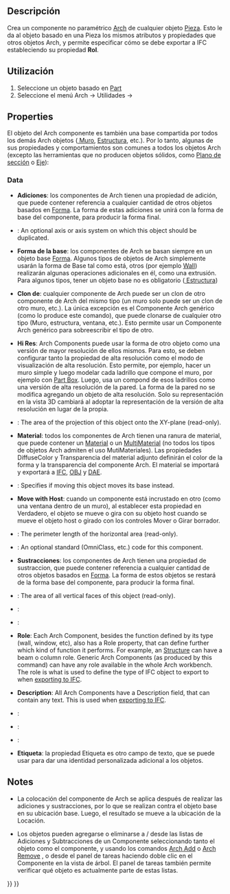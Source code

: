 <languages/>

{{Docnav
|[[BIM_Library|Library]]
|[[Arch_Reference|Reference]]
|[[BIM_Workbench|BIM]]
|IconL=BIM_Library.svg
|IconR=Arch_Reference.svg
|IconC=Workbench_BIM.svg
}}

<div class="mw-translate-fuzzy">
{{GuiCommand/es
|Name=Arch Component
‏‎‏‎|Name/es=Arch Componente
‏‎‏‎|MenuLocation=Arch → Utilities → Component
|Workbenches=[[Arch_Workbench/es|Arch]]
|Shortcut={{KEY|C}} {{KEY|M}}
|SeeAlso=
}}
</div>

<span id="Description"></span>
==Descripción==

<div class="mw-translate-fuzzy">
Crea un componente no paramétrico [[Arch_Workbench/es | Arch]] de cualquier objeto [[Part_Workbench/es | Pieza]]. Esto le da al objeto basado en una Pieza los mismos atributos y propiedades que otros objetos Arch, y permite especificar cómo se debe exportar a IFC estableciendo su propiedad '''Rol'''.
</div>

<span id="Usage"></span>
<div class="mw-translate-fuzzy">
==Utilización==
</div>

<div class="mw-translate-fuzzy">
# Seleccione un objeto basado en [[Part_Workbench/es | Part]]
# Seleccione el menú Arch → Utilidades → {{KEY | [[Image: Arch Component.png | 16px]] [[Arch Component/es | Componente]]}}
</div>

==Properties==

<div class="mw-translate-fuzzy">
El objeto del Arch componente es también una base compartida por todos los demás Arch objetos ([[Arch Wall/es| Muro]], [[Arch Structure/es| Estructura]], etc.). Por lo tanto, algunas de sus propiedades y comportamientos son comunes a todos los objetos Arch (excepto las herramientas que no producen objetos sólidos, como [[Arch SectionPlane/es| Plano de sección]] o [[Arch Axis/es| Eje]]):
</div>

===Data===

{{TitleProperty|Component}}

<div class="mw-translate-fuzzy">
* '''Adiciones''': los componentes de Arch tienen una propiedad de adición, que puede contener referencia a cualquier cantidad de otros objetos basados en [[Part_Workbench/es | Forma]]. La forma de estas adiciones se unirá con la forma de base del componente, para producir la forma final.
</div>

* {{PropertyData|Axis|Link}}: An optional axis or axis system on which this object should be duplicated.

<div class="mw-translate-fuzzy">
* '''Forma de la base''': los componentes de Arch se basan siempre en un objeto base [[Part_Workbench/es | Forma]]. Algunos tipos de objetos de Arch simplemente usarán la forma de Base tal como está, otros (por ejemplo [[Arch Wall/es | Wall]]) realizarán algunas operaciones adicionales en él, como una extrusión. Para algunos tipos, tener un objeto base no es obligatorio ([[Arch Structure/es| Estructura]])
</div>

<div class="mw-translate-fuzzy">
* '''Clon de''': cualquier componente de Arch puede ser un clon de otro componente de Arch del mismo tipo (un muro solo puede ser un clon de otro muro, etc.). La única excepción es el Componente Arch genérico (como lo produce este comando), que puede clonarse de cualquier otro tipo (Muro, estructura, ventana, etc.). Esto permite usar un Componente Arch genérico para sobreescribir el tipo de otro.
</div>

<div class="mw-translate-fuzzy">
* '''Hi Res''': Arch Components puede usar la forma de otro objeto como una versión de mayor resolución de ellos mismos. Para esto, se deben configurar tanto la propiedad de alta resolución como el modo de visualización de alta resolución. Esto permite, por ejemplo, hacer un muro simple y luego modelar cada ladrillo que compone el muro, por ejemplo con [[Part Box | Part Box]]. Luego, usa un compond de esos ladrillos como una versión de alta resolución de la pared. La forma de la pared no se modifica agregando un objeto de alta resolución. Solo su representación en la vista 3D cambiará al adoptar la representación de la versión de alta resolución en lugar de la propia.
</div>

* {{PropertyData|Horizontal Area|Area}}: The area of the projection of this object onto the XY-plane (read-only).

<div class="mw-translate-fuzzy">
* '''Material''': todos los componentes de Arch tienen una ranura de material, que puede contener un [[Arch SetMaterial | Material]] o un [[Arch MultiMaterial | MultiMaterial]] (no todos los tipos de objetos Arch admiten el uso MutiMateriales). Las propiedades DiffuseColor y Transparencia del material adjunto definirán el color de la forma y la transparencia del componente Arch. El material se importará y exportará a [[Arch IFC | IFC]], [[Arch OBJ | OBJ]] y [[Arch DAE | DAE]].
</div>

* {{PropertyData|Move Base|Bool}}: Specifies if moving this object moves its base instead.

<div class="mw-translate-fuzzy">
* '''Move with Host''': cuando un componente está incrustado en otro (como una ventana dentro de un muro), al establecer esta propiedad en Verdadero, el objeto se mueve o gira con su objeto host cuando se mueve el objeto host o girado con los controles Mover o Girar borrador.
</div>

* {{PropertyData|Perimeter Length|Length}}: The perimeter length of the horizontal area (read-only).

* {{PropertyData|Standard Code|String}}: An optional standard (OmniClass, etc.) code for this component.

<div class="mw-translate-fuzzy">
* '''Sustracciones''': los componentes de Arch tienen una propiedad de sustraccion, que puede contener referencia a cualquier cantidad de otros objetos basados en [[Part_Workbench/es | Forma]]. La forma de estos objetos se restará de la forma base del componente, para producir la forma final.
</div>

* {{PropertyData|Vertical Area|Area}}: The area of all vertical faces of this object (read-only).

{{TitleProperty|IFC}}

* {{PropertyData|Ifc Data|Map|Hidden}}:

* {{PropertyData|Ifc Properties|Map|Hidden}}:

<div class="mw-translate-fuzzy">
* '''Role''': Each Arch Component, besides the function defined by its type (wall, window, etc), also has a Role property, that can define further which kind of function it performs. For example, an [[Arch Structure|Structure]] can have a beam o column role. Generic Arch Components (as produced by this command) can have any role available in the whole Arch workbench. The role is what is used to define the type of IFC object to export to when [[Arch IFC|exporting to IFC]].
</div>

{{TitleProperty|IFC Attributes}}

<div class="mw-translate-fuzzy">
* '''Description''': All Arch Components have a Description field, that can contain any text. This is used when [[Arch IFC|exporting to IFC]].
</div>

* {{PropertyData|Global Id|String}}:

* {{PropertyData|Object Type|String}}:

* {{PropertyData|Predefined Type|Enumeration}}:

<div class="mw-translate-fuzzy">
* '''Etiqueta''': la propiedad Etiqueta es otro campo de texto, que se puede usar para dar una identidad personalizada adicional a los objetos.
</div>

==Notes==

<div class="mw-translate-fuzzy">
* La colocación del componente de Arch se aplica después de realizar las adiciones y sustracciones, por lo que se realizan contra el objeto base en su ubicación base. Luego, el resultado se mueve a la ubicación de la Locación.
</div>

<div class="mw-translate-fuzzy">
* Los objetos pueden agregarse o eliminarse a / desde las listas de Adiciones y Subtracciones de un Componente seleccionando tanto el objeto como el componente, y usando los comandos [[Arch Add/es|Arch Add]] o [[Arch Remove/es|Arch Remove]] , o desde el panel de tareas haciendo doble clic en el Componente en la vista de árbol. El panel de tareas también permite verificar qué objeto es actualmente parte de estas listas.
</div>


{{Docnav
|[[BIM_Library|Library]]
|[[Arch_Reference|Reference]]
|[[BIM_Workbench|BIM]]
|IconL=BIM_Library.svg
|IconR=Arch_Reference.svg
|IconC=Workbench_BIM.svg
}}

{{BIM_Tools_navi{{#translation:}}}}
{{Userdocnavi{{#translation:}}}}